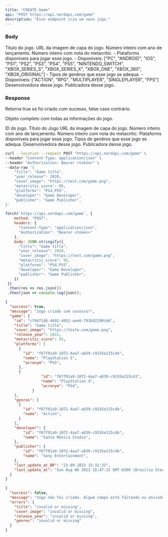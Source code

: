 ```yaml
---
title: "CREATE Game"
api: "POST https://api.nerdapi.com/game"
description: "Esse endpoint cria um novo jogo."
---
```


### Body

<ParamField body="title" type="string">
  Título do jogo.
</ParamField>

<ParamField body="cover_image" type="string">
  URL da imagem de capa do jogo.
</ParamField>

<ParamField body="release_year" type="number">
  Número inteiro com ano de lançamento.
</ParamField>

<ParamField body="metacritic_score" type="number">
  Número inteiro com nota do metacritic.
</ParamField>

<ParamField body="platforms" type="array">
  - Plataforms disponíveis para jogar esse jogo.
  - Disponíveis: ["PC", "ANDROID", "IOS", "PS1", "PS2", "PS3", "PS4", "PS5", "NINTENDO_SWITCH", "XBOX_SERIES_S", "XBOX_SERIES_X", "XBOX_ONE", "XBOX_360", "XBOX_ORIGINAL"]
</ParamField>

<ParamField body="genres" type="array">
  - Tipos de genêros que esse jogo se adequa.
  - Disponíveis: ["ACTION", "RPG", "MULTIPLAYER", "SINGLEPLAYER", "FPS"]
</ParamField>

<ParamField body="developer" type="string">
  Desenvolvedora desse jogo.
</ParamField>

<ParamField body="publisher" type="string">
  Publicadora desse jogo.
</ParamField>

### Response

<ResponseField name="success" type="boolean">
  Retorna true se foi criado com sucesso, false caso contrário.
</ResponseField>

<ResponseField name="game" type="object">

Objeto completo com todas as informações do jogo.

<Expandable title="Expandir">

<ResponseField name="id" type="string">
  ID do jogo.
</ResponseField>

<ResponseField name="title" type="string">
  Título do Jogo
</ResponseField>

<ResponseField name="cover_image" type="string">
  URL da imagem de capa do jogo.
</ResponseField>

<ResponseField name="release_year" type="number">
  Número inteiro com ano de lançamento.
</ResponseField>

<ResponseField name="metacritic_score" type="number">
  Número inteiro com nota do metacritic.
</ResponseField>

<ResponseField name="platforms" type="array">
  Plataforms disponíveis para jogar esse jogo.
</ResponseField>

<ResponseField name="genres" type="array">
  Tipos de genêros que esse jogo se adequa.
</ResponseField>

<ResponseField name="developer" type="object">
  Desenvolvedora desse jogo.
</ResponseField>

<ResponseField name="publisher" type="object">
  Publicadora desse jogo.
</ResponseField>

</Expandable>

</ResponseField>

<RequestExample>

```bash Requisição usando cURL
curl --location --request POST "https://api.nerdapi.com/game" \
--header "Content-Type: application/json" \
--header "Authorization: Bearer <token>" \
--data-raw '{
    "title": "Game title",
    "year_release": 2020,
    "cover_image": "https://test.com/game.png",
    "metacritic_score": 95,
    "platforms": "PS4,PS5",
    "developer": "Game Developer",
    "publisher": "Game Publisher",
}'
```

```javascript Requisição usando JS
fetch(`https://api.nerdapi.com/game`, {
    method: "POST",
    headers: { 
      "Content-Type": "application/json",
      "Authorization": "Bearer <token>"
    },
    body: JSON.stringify({
      "title": "Game title",
      "year_release": 2020,
      "cover_image": "https://test.com/game.png",
      "metacritic_score": 95,
      "platforms": "PS4,PS5",
      "developer": "Game Developer",
      "publisher": "Game Publisher",
    })
 })
 .then(res => res.json())
 .then(json => console.log(json));
```

</RequestExample>

<ResponseExample>

```json Response Success
{
  "success": true,
  "message": "Jogo criado com sucesso!",
  "game": {
    "id": "cf9d71d6-4692-4052-aee6-793b92290cb6",
    "title": "Game title",
    "cover_image": "https://teste.com/game.png",
    "release_year": 2022,
    "metacritic_score": 95,
    "platforms": [
      {
        "id": "f67f91a9-1072-4aa7-a839-c9155e215c4b",
        "name": "PlayStation 5",
        "acronym": "PS5",
      },
      {
				"id": "f67f91a9-1072-4aa7-a839-c9155e215c43",
				"name": "PlayStation 4",
				"acronym": "PS4",
			}
    ],
    "genres": [
      {
        "id": "f67f91a9-1072-4aa7-a839-c9155e215c4b",
        "name": "Action",
      }
    ],
    "developer": {
        "id": "f67f91a9-1072-4aa7-a839-c9155e215c4b",
        "name": "Santa Mônica Studio",
    },
    "publisher": {
        "id": "f67f91a9-1072-4aa7-a839-c9155e215c4b",
        "name": "Sony Entertainment",
    },
    "last_update_at_BR": "23-09-2023 15:32:32",
    "last_update_at": "Sun Aug 06 2023 16:47:15 GMT-0300 (Brasilia Standard Time)",
  }
}
```

```json Response Fail
{
  "success": false,
  "message": "Jogo não foi criado. Algum campo está faltando ou enviado incorretamente.",
  "errors": {
    "title": "invalid or missing",
    "cover_image": "invalid or missing",
    "release_year": "invalid or missing",
    "genres": "invalid or missing"
  }
}
```

</ResponseExample>
